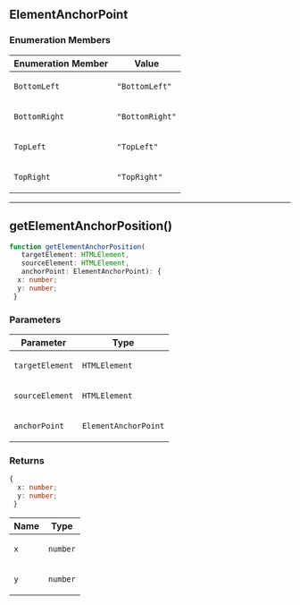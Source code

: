 
[//]: # (Do not edit directly)
[//]: # (Generated by the Cocokits TypeDoc custom theme on Thu Dec 26 2024 16:11:10 GMT+0100)



<Meta title='Utils/Dom'/>
<MdxPage breadcrumb='Utils' title='Dom' tocItems={tocItems} hideThemeSwitcher={true}>

## ElementAnchorPoint

### Enumeration Members

<table class="arg-type-table arg-type-table--full-width">
<thead>
<tr>
<th>Enumeration Member</th>
<th>Value</th>
</tr>
</thead>
<tbody>
<tr>
<td>

`BottomLeft`

</td>
<td>

`"BottomLeft"`

</td>
</tr>
<tr>
<td>

`BottomRight`

</td>
<td>

`"BottomRight"`

</td>
</tr>
<tr>
<td>

`TopLeft`

</td>
<td>

`"TopLeft"`

</td>
</tr>
<tr>
<td>

`TopRight`

</td>
<td>

`"TopRight"`

</td>
</tr>
</tbody>
</table>

***

## getElementAnchorPosition()

```ts
function getElementAnchorPosition(
   targetElement: HTMLElement, 
   sourceElement: HTMLElement, 
   anchorPoint: ElementAnchorPoint): {
  x: number;
  y: number;
 }
```

### Parameters

<table class="arg-type-table arg-type-table--full-width">
<thead>
<tr>
<th>Parameter</th>
<th>Type</th>
</tr>
</thead>
<tbody>
<tr>
<td>

`targetElement`

</td>
<td>

`HTMLElement`

</td>
</tr>
<tr>
<td>

`sourceElement`

</td>
<td>

`HTMLElement`

</td>
</tr>
<tr>
<td>

`anchorPoint`

</td>
<td>

`ElementAnchorPoint`

</td>
</tr>
</tbody>
</table>

### Returns

```ts
{
  x: number;
  y: number;
 }
```

<table class="arg-type-table arg-type-table--full-width">
<thead>
<tr>
<th>Name</th>
<th>Type</th>
</tr>
</thead>
<tbody>
<tr>
<td>

`x`

</td>
<td>

`number`

</td>
</tr>
<tr>
<td>

`y`

</td>
<td>

`number`

</td>
</tr>
</tbody>
</table>

</MdxPage>
